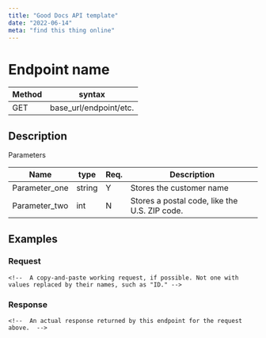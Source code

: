 ```yaml
---
title: "Good Docs API template"
date: "2022-06-14"
meta: "find this thing online"
---
```


# Endpoint name

Method | syntax
----- | ----------
GET | base_url/endpoint/etc.

<!-- Delete this comment after you have replaced the method and syntax above. -->

## Description

<!-- Enter a short description. What is it for, and what can it do? -->

Parameters

Name | type | Req. | Description
---- | ----- | ----- | --------------------
Parameter_one | string | Y |  Stores the customer name
Parameter_two | int  | N | Stores a postal code, like the U.S. ZIP code.

<!-- Replace the two example rows and include rows for all your parameters. -->
<!-- If one of the parameters has a set of sub-parameters, create a table or bulleted list for that, but proceed with caution. If the API is complex, there might be an easier way to do your reference section than writing markup by hand. -->

## Examples

### Request

```HTTP
<!--  A copy-and-paste working request, if possible. Not one with values replaced by their names, such as "ID." -->

```

<!-- Follow with comments to explain what each part of the request is doing -->

### Response

```HTTP
<!--  An actual response returned by this endpoint for the request above.  -->

```

<!-- Write a comment explaining the response, if it would be helpful. For a response with a complicated schema, create a table like the one used above for the request.  -->